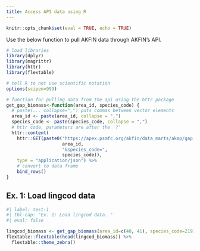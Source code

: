 ```yaml
---
title: Access API data using R
---
```


```r
knitr::opts_chunk$set(eval = TRUE, echo = TRUE)
```

Use the below function to pull AKFIN data through AKFIN's API.

```r
# load libraries
library(dplyr)
library(magrittr)
library(httr)
library(flextable)

# tell R to not use scientific notation
options(scipen=999)

# function for pulling data from the api using the httr package
get_gap_biomass<-function(area_id, species_code) {
  # paste(... collapse=",") puts commas between vector elements
  area_id <- paste(area_id, collapse = ",")
  species_code <- paste(species_code, collapse = ",")
  # httr code, parameters are after the '?'
  httr::content(
    httr::GET(paste0("https://apex.psmfc.org/akfin/data_marts/akmp/gap_biomass?area_id=",
                     area_id,
                     "&species_code=",
                     species_code)),
    type = "application/json") %>%
    # convert to data frame
    bind_rows()
}
```

## Ex. 1: Load lingcod data

```r
#| label: test-1
#| tbl-cap: "Ex. 1: Load lingcod data. "
#| eval: false

lingcod_biomass <- get_gap_biomass(area_id=c(40, 41), species_code=21910)
flextable::flextable(head(lingcod_biomass)) %>%
  flextable::theme_zebra()
```
